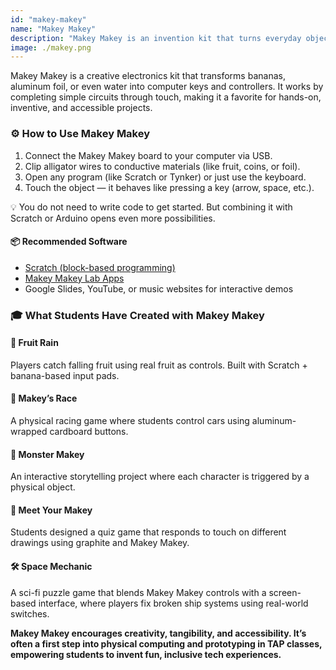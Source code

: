 ```yaml
---
id: "makey-makey"
name: "Makey Makey"
description: "Makey Makey is an invention kit that turns everyday objects into touch-sensitive inputs, enabling students to create physical, interactive projects."
image: ./makey.png
---
```


Makey Makey is a creative electronics kit that transforms bananas, aluminum foil, or even water into computer keys and controllers. It works by completing simple circuits through touch, making it a favorite for hands-on, inventive, and accessible projects.

### ⚙️ How to Use Makey Makey

1. Connect the Makey Makey board to your computer via USB.
2. Clip alligator wires to conductive materials (like fruit, coins, or foil).
3. Open any program (like Scratch or Tynker) or just use the keyboard.
4. Touch the object — it behaves like pressing a key (arrow, space, etc.).

💡 You do not need to write code to get started. But combining it with Scratch or Arduino opens even more possibilities.

#### 📦 Recommended Software

- <a href="https://scratch.mit.edu/" target="_blank" rel="noopener noreferrer">Scratch (block-based programming)</a>
- <a href="https://makeymakey.com/pages/scratch-apps" target="_blank" rel="noopener noreferrer">Makey Makey Lab Apps</a>
- Google Slides, YouTube, or music websites for interactive demos



### 🎓 What Students Have Created with Makey Makey

#### 🥭 Fruit Rain  
Players catch falling fruit using real fruit as controls. Built with Scratch + banana-based input pads.

#### 🚗 Makey’s Race  
A physical racing game where students control cars using aluminum-wrapped cardboard buttons.

#### 🧟 Monster Makey  
An interactive storytelling project where each character is triggered by a physical object.

#### 🧠 Meet Your Makey  
Students designed a quiz game that responds to touch on different drawings using graphite and Makey Makey.

#### 🛠️ Space Mechanic  
A sci-fi puzzle game that blends Makey Makey controls with a screen-based interface, where players fix broken ship systems using real-world switches.


<b>Makey Makey encourages creativity, tangibility, and accessibility. It’s often a first step into physical computing and prototyping in TAP classes, empowering students to invent fun, inclusive tech experiences.</b>
